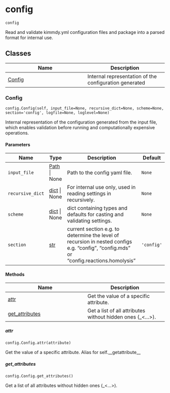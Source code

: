 # config { #kimmdy.config }

`config`

Read and validate kimmdy.yml configuration files
and package into a parsed format for internal use.

## Classes

| Name | Description |
| --- | --- |
| [Config](#kimmdy.config.Config) | Internal representation of the configuration generated |

### Config { #kimmdy.config.Config }

`config.Config(self, input_file=None, recursive_dict=None, scheme=None, section='config', logfile=None, loglevel=None)`

Internal representation of the configuration generated
from the input file, which enables validation before running
and computationally expensive operations.

#### Parameters

| Name             | Type                           | Description                                                                                                                            | Default    |
|------------------|--------------------------------|----------------------------------------------------------------------------------------------------------------------------------------|------------|
| `input_file`     | [Path](`pathlib.Path`) \| None | Path to the config yaml file.                                                                                                          | `None`     |
| `recursive_dict` | [dict](`dict`) \| None         | For internal use only, used in reading settings in recursively.                                                                        | `None`     |
| `scheme`         | [dict](`dict`) \| None         | dict containing types and defaults for casting and validating settings.                                                                | `None`     |
| `section`        | [str](`str`)                   | current section e.g. to determine the level of recursion in nested configs e.g. "config", "config.mds" or "config.reactions.homolysis" | `'config'` |

#### Methods

| Name | Description |
| --- | --- |
| [attr](#kimmdy.config.Config.attr) | Get the value of a specific attribute. |
| [get_attributes](#kimmdy.config.Config.get_attributes) | Get a list of all attributes without hidden ones (_<...>). |

##### attr { #kimmdy.config.Config.attr }

`config.Config.attr(attribute)`

Get the value of a specific attribute.
Alias for self.__getattribute__

##### get_attributes { #kimmdy.config.Config.get_attributes }

`config.Config.get_attributes()`

Get a list of all attributes without hidden ones (_<...>).